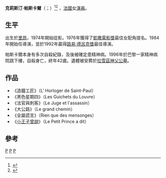 {{expand|time=2014-12-10T15:02:52+00:00}}
{{Infobox person
| name                  = 克莉斯汀·帕斯卡爾
| image                 = 
| imagesize             = 150px
| caption               =
| birth_date             = 1953年11月29日
| birth_place            = [[罗纳省|罗纳省]][[里昂|里昂]]
| death_date             = 1996年8月30日
| death_place            = [[上塞纳省|上塞纳省]][[加尔舍|加尔舍]]
| occupation            = 演员、电影编剧、导演
| years active          = 1974–1995
| spouse                = Robert Boner (1982–1996)
}}
'''克莉斯汀·帕斯卡爾'''（{{lang-fr|Christine Pascal}}；{{bd|1953年|11月29日|1996年|8月30日}}）<ref>{{Cite web |url=http://www.filmdirectorssite.com/node/306 |title=Film Directors Site |accessdate=2014-12-10 |archive-date=2014-07-14 |archive-url=https://web.archive.org/web/20140714171414/http://www.filmdirectorssite.com/node/306 |dead-url=no }}</ref><ref>{{cite web|last=LEFORT|first=Gérard|title=Christine Pascal nous abandonne.L'actrice de "Que la fête commence" et réalisatrice du "Petit Prince a dit" s'est suicidée vendredi. Elle avait 42 ans.|url=http://www.liberation.fr/culture/0101192928-christine-pascal-nous-abandonne-l-actrice-de-que-la-fete-commence-et-realisatrice-du-petit-prince-a-dit-s-est-suicidee-vendredi-elle-avait-42-ans|work=Libération|accessdate=11 December 2011|archive-date=2012-10-21|archive-url=https://web.archive.org/web/20121021085350/http://www.liberation.fr/culture/0101192928-christine-pascal-nous-abandonne-l-actrice-de-que-la-fete-commence-et-realisatrice-du-petit-prince-a-dit-s-est-suicidee-vendredi-elle-avait-42-ans|dead-url=no}}</ref> ，[[法國|法國]]女[[演員|演員]]。

==生平==
出生於[[里昂|里昂]]，1974年開始從影。1976年獲得了[[凱撒電影獎|凱撒電影獎]]最佳女配角提名。1984年開始任導演，並於1992年贏得[[路易·德呂克獎|路易·德呂克獎]]最佳導演。

帕斯卡爾本身有多次自殺紀錄，及後被確定患精神病。1996年於巴黎一家精神病院跳下樓，自殺身亡，終年42歲。遺體被安葬於[[拉雪茲神父公墓|拉雪茲神父公墓]]。

==作品==
*《造鐘工匠》（L' Horloger de Saint-Paul）
*《黑色星期四》（Les Guichets du Louvre）
*《法官與刺客》（Le Juge et l'assassin）
*《大公路》（Le grand chemin）
*《全屬謊言》（Rien que des mensonges）
*《[[小王子曾說|小王子曾說]]》（Le Petit Prince a dit）

==參考==
{{Reflist}}

{{Authority control}}
[[Category:1953年出生|P]]
[[Category:1996年逝世|P]]
[[Category:法國女演員|P]]